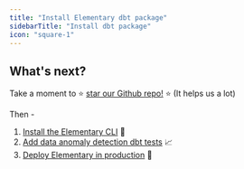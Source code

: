 ```yaml
---
title: "Install Elementary dbt package"
sidebarTitle: "Install dbt package"
icon: "square-1"
---
```


<Snippet file="quickstart-package-install.mdx" />

## What's next?

Take a moment to ⭐️ [star our Github repo!](https://github.com/elementary-data/elementary) ⭐️ (It helps us a lot)

Then -

1. [Install the Elementary CLI](/quickstart-cli) 🤩
2. [Add data anomaly detection dbt tests](/guides/add-elementary-tests) 📈
3. [Deploy Elementary in production](/deployment-and-configuration/elementary-in-production) 🚀
